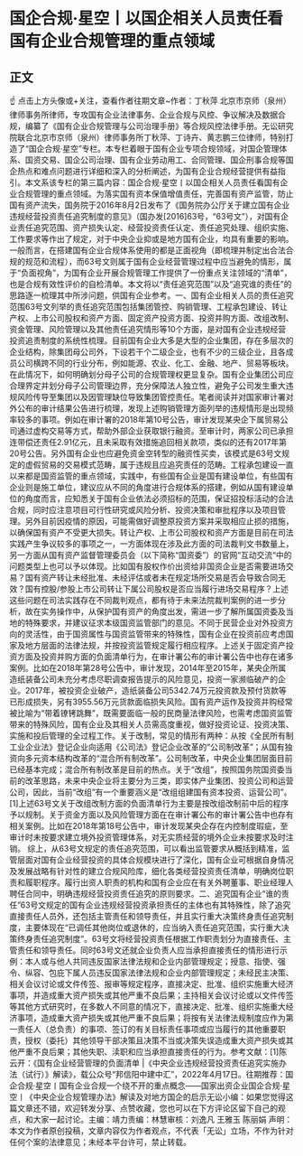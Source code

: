 # 国企合规·星空丨以国企相关人员责任看国有企业合规管理的重点领域
## 正文
☝ 点击上方头像或+关注，查看作者往期文章~作者：丁秋萍 北京市京师（泉州）律师事务所律师，专攻国有企业法律事务、企业合规与风控、争议解决及数据合规，编纂了《国有企业合规管理与公司治理手册》等合规风控法律手册。无讼研究院联合北京市京师（泉州）律师事务所丁秋萍、丁诗卉、黄志鹏三位律师，特别打造了“国企合规·星空”专栏。本专栏着眼于国有企业专项合规领域，对国企管理体系、国资交易、国企公司治理、国有企业劳动用工、合同管理、国企刑事合规等国企热点和难点问题进行详细和深入的分析阐述，为国有企业合规经营提供有益指引。本文系该专栏的第三篇内容：国企合规·星空丨以国企相关人员责任看国有企业合规管理的重点领域。为落实国有资本保值增值责任，完善国有资产监管，防止国有资产流失，国务院于2016年8月2日发布了《国务院办公厅关于建立国有企业违规经营投资责任追究制度的意见》（国办发[2016]63号，“63号文”），对国有企业责任追究范围、资产损失认定、经营投资责任认定、责任追究处理、组织实施、工作要求等作出了规定，对于中央企业抑或是地方国有企业，均具有重要的影响。一般而言，在搭建国有企业合规体系使用的都是正面视角（即梳理并制定出合法合规的规范和流程），而63号文则属于国有企业经营管理过程中应当避免的情形，属于“负面视角”，为国有企业开展合规管理工作提供了一份重点关注领域的“清单”，也是合规有效性评价的自检清单。本文将以“责任追究范围”以及“追究谁的责任”的思路逐一梳理其中所涉问题，供国有企业参考。一、国有企业相关人员的责任追究范围63号文列举的责任追究范围包括集团管控、购销管理、工程承包建设、转让产权、上市公司股权和资产方面、固定资产投资方面、投资并购方面、改组改制、资金管理、风险管理以及其他责任追究情形等10个方面，是对国有企业违规经营投资追责制度的系统性梳理。目前国有企业大多是大型的企业集团，存在多层次的企业结构，除集团母公司外，下设若干个二级企业，也有不少的三级企业，且各成员公司横跨不同的行业分布，例如能源、农业、化工、金融、地产、贸易等板块。在此情况下，如何明确划分母子公司的合规管理权更显复杂。国有企业集团公司应合理界定并划分母子公司管理边界，充分保障法人独立性，避免子公司发生重大违规风险传导至集团以及因管理缺位导致集团管控责任。笔者阅读并对国家审计署对外公布的审计结果公告进行梳理，发现上述购销管理方面列举的违规情形是出现频率较多的事项。例如在审计署的2018年第10号公告，审计发现某央企下属贸易公司通过虚构交易等方式，帮助外部企业获取银行融资。至审计时，两家公司已承担连带偿还责任2.91亿元，且未采取有效措施追回相关款项，类似的还有2017年第20号公告。另外国有企业也应避免资金空转型的融资性买卖，该模式是63号文规定的虚假贸易的交易模式范畴，属于违规且应追究责任的范畴。工程承包建设一直以来都是国资监管的重点领域，实践中，有些国有企业是国有建设单位，有些国有企业则是施工单位，建议应从不同的角度进行合规体系的搭建，例如从国有建设单位的角度而言，应知悉关于国有企业依法必须招标的范围，保证招投标活动的合法合规，同时应注意项目可行性研究或风险分析、投资决策和审批程序以及项目管理。另外目前因疫情的原因，可能需做好调整原投资方案并采取相应止损的措施，以确保国有资产不受更大损失。转让产权、上市公司股权和资产方面是目前在司法实践产生争议较多的事项之一，一方面体现在涉及此方面的司法裁判文书数量上，另一方面从国有资产监督管理委员会（以下简称“国资委”）的官网“互动交流“中的问题类型上也可以予以体现。比如国有股权作价出资给非国资企业是否需要进场交易？国有资产转让未经批准、未经评估或者未在规定场所交易是否会导致合同无效？国有控股/参股上市公司转让下属公司股权是否应当履行进场交易程序？上述这些问题在司法实践存在不同裁判观点，都有待于未来法院裁判案例的进一步分析，故在实务操作中，从保护国有资产的角度出发，需进一步了解所属国资委及当地的特殊要求，并建议征求本级国资监管部门的意见。不同于民营企业对外投资方向的灵活性，由于国资属性与国资监管带来的特殊性，国有企业在投资前应考虑国家及地方层面的法律法规，并按投资监管规定履行相应程序。上述关于固定资产投资方面及投资并购方面的负面清单行为，在审计署公布的审计署公告中也存在诸多案例。比如在2018年第28号公告中，审计发现，2014年至2015年，某央企所属造纸装备公司未充分考虑尽职调查报告提示的风险意见，投资一家濒临破产的企业。2017年，被投资企业破产，造纸装备公司5342.74万元投资款及预付货款等已形成损失，另有3955.56万元货款面临损失风险。国有资产运作及投资并购经常被比喻为“带着镣铐跳舞”，既需要面临一般的民商量法律风险，也需考虑国资监管带来的特殊风险，国有企业及其相关人员需高度重视，做好投资论证、投资决策、实施和投后管理的全过程工作。关于改制，常见的情形有两种：从按《全民所有制工业企业法》登记企业向适用《公司法》登记企业改革的“公司制改革”；从国有独资向多元资本结构改革的“混合所有制改革”。公司制改革，中央企业集团层面目前已经基本完成；混合所有制改革是目前的热点。关于“改组”，按照国务院国资委当前的改革思路，未来中央企业将主要分为三类，即实体产业集团、投资公司和运营公司，因此，当前“改组”有一个重要涵义是“改组组建国有资本投资、运营公司”。[1]上述63号文关于改组改制方面的负面清单行为主要是按改组改制前中后的程序予以规制。关于资金方面以及风险管理方面在在审计署公布的审计署公告中也存有相关案例。比如在2018年第18号公告中，审计发现某央企存在内控制度瑕疵，至审计时未按要求建立境外投资管理体系，对无实质经营的境外企业未按要求及时注销。 综上，从63号文规定的责任追究范围，可以看出监管要求从概括到精准，监管层面对国有企业经营投资的具体合规模块进行了深化，国有企业可根据自身情况及发展战略有针对性的建立合规风险库，细化各类经营投资责任清单，明确岗位职责和履职程序。履行出资人职责的机构和国有企业应在有关外聘董事、职业经理人聘任合同中，明确违规经营投资责任追究的原则要求。二、追究国有企业“谁的责任”63号文规定的国有企业违规经营投资承担责任的主体也有其特殊性，除了追究直接责任人员外，还包括主管责任和领导责任，并且实行重大决策终身责任追究制度，主要体现在“已调任其他岗位或退休的，应当纳入责任追究范围，实行重大决策终身责任追究制度”。63号文将经营投资责任根据工作职责划分为直接责任、主管责任和领导责任。同时63号文还就企业负责人应当承担直接责任的情形进行示例：本人或与他人共同违反国家法律法规和企业内部管理规定；授意、指使、强令、纵容、包庇下属人员违反国家法律法规和企业内部管理规定；未经民主决策、相关会议讨论或文件传签、报审等规定程序，直接决定、批准、组织实施重大经济事项，并造成重大资产损失或其他严重不良后果；主持相关会议讨论或以文件传签等其他方式研究时，在多数人不同意的情况下，直接决定、批准、组织实施重大经济事项，造成重大资产损失或其他严重不良后果；将按有关法律法规制度应作为第一责任人（总负责）的事项、签订的有关目标责任事项或应当履行的其他重要职责，授权（委托）其他领导干部决策且决策不当或决策失误造成重大资产损失或其他严重不良后果；其他失职、渎职和应当承担直接责任的行为。参考文献：[1]陈云开：《国有企业经营管理的负面清单 |《中央企业违规经营投资责任追究实施办法（试行）》解读》，载公众号“邦信阳中建中汇”，2022年4月17日。往期推荐：国企合规·星空丨国有企业合规一个绕不开的重点概念——国家出资企业国企合规·星空丨《中央企业合规管理办法》解读及对地方国企的启示无讼小编：如果您觉得这篇文章还不错，欢迎转发分享、点赞收藏，您也可以在下方评论区留下自己的观点，和大家一起讨论。主编：靖力责编：林慧审核：刘逸凡 王雅玉 陈丽娟 声明：本文为作者原创投稿，文章内容仅为作者观点，不代表「无讼」立场，不作为针对任何个案的法律意见；未经本平台许可，禁止转载。